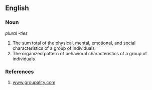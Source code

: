 ==English==

===Noun===

''plural  -ties''
# The sum total of the physical, mental, emotional, and social characteristics of a group of individuals
# The organized pattern of behavioral characteristics of a group of individuals

===References===
# [http://www.groupality.com www.groupality.com]
